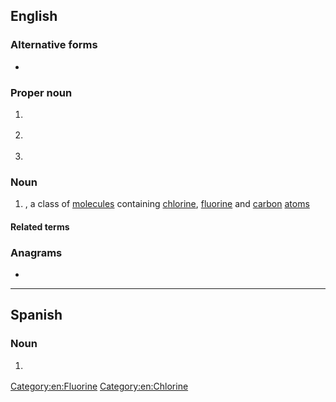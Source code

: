 {{also|Cfc}}
==English==
{{wikipedia}}

===Alternative forms===
* {{sense|chlorofluorocarbon}} {{alter|en|CFK||rare}}

===Proper noun===
{{en-proper noun}}

# {{lb|en|soccer}} {{initialism of|en|{{w|Chelsea Football Club}}}}
# {{lb|en|US}} {{init of|en|{{w|Combined Federal Campaign}}}}
# {{lb|en|business}} {{init of|en|{{w|Controlled Foreign Corporation}}}}

===Noun===
{{en-noun}}

# {{lb|en|organic chemistry}} {{initialism of|en|chlorofluorocarbon|nodot=1}}, a class of [[molecule]]s containing [[chlorine]], [[fluorine]] and [[carbon]] [[atom]]s

====Related terms====
{{sense|chlorofluorocarbon}}
{{col3|en
|HC
|HFC
|HCFC
|fluorocarbon
|halocarbon
|chlorocarbon
}}
[[Category:en:Fluorine]]
[[Category:en:Chlorine]]

===Anagrams===
* {{anagrams|en|a=ccf|CCF|Ccf|FCC|ccf|fcc}}

----

==Spanish==

===Noun===
{{es-noun|m|CFC}}

# {{lb|es|organic chemistry}} {{initialism of|es|clorofluorocarbono}}